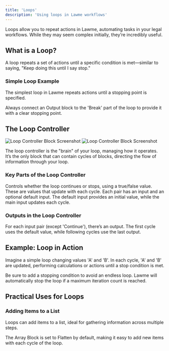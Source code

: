 ```yaml
---
title: 'Loops'
description: 'Using loops in Lawme workflows'
---
```


<Callout type="info">
  Loops allow you to repeat actions in Lawme, automating tasks in your legal workflows. While they may seem complex initially, they’re incredibly useful.
</Callout>

## What is a Loop?

A loop repeats a set of actions until a specific condition is met—similar to saying, "Keep doing this until I say stop."

### Simple Loop Example

The simplest loop in Lawme repeats actions until a stopping point is specified.

<Tip>
  Always connect an Output block to the 'Break' part of the loop to provide it with a clear stopping point.
</Tip>

## The Loop Controller

<Frame>
  <img src="/block-reference/assets/loop_controller_light.png" alt="Loop Controller Block Screenshot" className="block dark:hidden" />
  <img src="/block-reference/assets/loop_controller_dark.png" alt="Loop Controller Block Screenshot" className="hidden dark:block" />
</Frame>

The loop controller is the "brain" of your loop, managing how it operates. It’s the only block that can contain cycles of blocks, directing the flow of information through your loop.

### Key Parts of the Loop Controller

<CardGroup cols={2}>
  <Card title="Continue" icon="play">
    Controls whether the loop continues or stops, using a true/false value.
  </Card>
  <Card title="Input Pairs" icon="arrows-rotate">
    These are values that update with each cycle. Each pair has an input and an optional default input.
  </Card>
</CardGroup>

<Callout type="info">
  The default input provides an initial value, while the main input updates each cycle.
</Callout>

### Outputs in the Loop Controller

For each input pair (except 'Continue'), there’s an output. The first cycle uses the default value, while following cycles use the last output.

## Example: Loop in Action

Imagine a simple loop changing values 'A' and 'B'. In each cycle, 'A' and 'B' are updated, performing calculations or actions until a stop condition is met.

<Warning>
  Be sure to add a stopping condition to avoid an endless loop. Lawme will automatically stop the loop if a maximum iteration count is reached.
</Warning>

## Practical Uses for Loops

### Adding Items to a List

Loops can add items to a list, ideal for gathering information across multiple steps.

<Callout type="info">
  The Array Block is set to Flatten by default, making it easy to add new items with each cycle of the loop.
</Callout>

